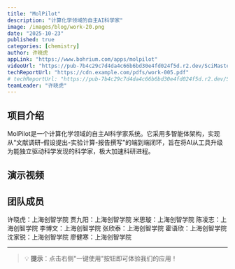 ```yaml
---
title: "MolPilot"
description: "计算化学领域的自主AI科学家"
image: /images/blog/work-20.png
date: "2025-10-23"
published: true
categories: [chemistry]
author: 许晓虎
appLink: "https://www.bohrium.com/apps/molpilot"
videoUrl: "https://pub-7b4c29c7d4da4c66b6bd30e4fd024f5d.r2.dev/SciMaster-competition/work-video-20.mp4"
techReportUrl: "https://cdn.example.com/pdfs/work-005.pdf"
# techReportUrl: "https://pub-7b4c29c7d4da4c66b6bd30e4fd024f5d.r2.dev/SciMaster-competition/work-report-20.pdf"
teamLeader: "许晓虎"
---
```


## 项目介绍

MolPilot是一个计算化学领域的自主AI科学家系统。它采用多智能体架构，实现从“文献调研-假设提出-实验计算-报告撰写”的端到端闭环，旨在将AI从工具升级为能独立驱动科学发现的科学家，极大加速科研进程。

## 演示视频

<VideoPlayer
  src="https://pub-7b4c29c7d4da4c66b6bd30e4fd024f5d.r2.dev/SciMaster-competition/work-video-20.mp4"
  poster="/images/blog/work-20.png"
/>

## 团队成员

许晓虎：上海创智学院
贾九阳：上海创智学院
米思璇：上海创智学院
陈凌志：上海创智学院
李博文：上海创智学院
张欣泰：上海创智学院
霍语欣：上海创智学院
沈家锐：上海创智学院
廖健寒：上海创智学院

---

> 💡 **提示**：点击右侧"一键使用"按钮即可体验我们的应用！
